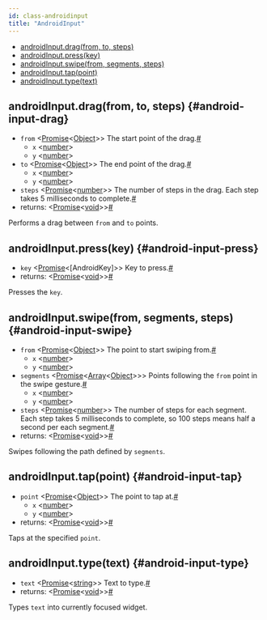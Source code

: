 ```yaml
---
id: class-androidinput
title: "AndroidInput"
---
```



- [androidInput.drag(from, to, steps)](./api/class-androidinput.mdx#android-input-drag)
- [androidInput.press(key)](./api/class-androidinput.mdx#android-input-press)
- [androidInput.swipe(from, segments, steps)](./api/class-androidinput.mdx#android-input-swipe)
- [androidInput.tap(point)](./api/class-androidinput.mdx#android-input-tap)
- [androidInput.type(text)](./api/class-androidinput.mdx#android-input-type)

## androidInput.drag(from, to, steps) {#android-input-drag}
- `from`<a aria-hidden="true" tabindex="-1" class="list-anchor-link" id="android-input-drag-param-from"/> &#60;[Promise]<[Object]>&#62; The start point of the drag.<a href="#android-input-drag-param-from" class="list-anchor">#</a>
  - `x` &#60;[number]&#62;
  - `y` &#60;[number]&#62;
- `to`<a aria-hidden="true" tabindex="-1" class="list-anchor-link" id="android-input-drag-param-to"/> &#60;[Promise]<[Object]>&#62; The end point of the drag.<a href="#android-input-drag-param-to" class="list-anchor">#</a>
  - `x` &#60;[number]&#62;
  - `y` &#60;[number]&#62;
- `steps`<a aria-hidden="true" tabindex="-1" class="list-anchor-link" id="android-input-drag-param-steps"/> &#60;[Promise]<[number]>&#62; The number of steps in the drag. Each step takes 5 milliseconds to complete.<a href="#android-input-drag-param-steps" class="list-anchor">#</a>
- returns:<a aria-hidden="true" tabindex="-1" class="list-anchor-link" id="android-input-drag-return"/> &#60;[Promise]<[void]>&#62;<a href="#android-input-drag-return" class="list-anchor">#</a>

Performs a drag between `from` and `to` points.

## androidInput.press(key) {#android-input-press}
- `key`<a aria-hidden="true" tabindex="-1" class="list-anchor-link" id="android-input-press-param-key"/> &#60;[Promise]<[AndroidKey]>&#62; Key to press.<a href="#android-input-press-param-key" class="list-anchor">#</a>
- returns:<a aria-hidden="true" tabindex="-1" class="list-anchor-link" id="android-input-press-return"/> &#60;[Promise]<[void]>&#62;<a href="#android-input-press-return" class="list-anchor">#</a>

Presses the `key`.

## androidInput.swipe(from, segments, steps) {#android-input-swipe}
- `from`<a aria-hidden="true" tabindex="-1" class="list-anchor-link" id="android-input-swipe-param-from"/> &#60;[Promise]<[Object]>&#62; The point to start swiping from.<a href="#android-input-swipe-param-from" class="list-anchor">#</a>
  - `x` &#60;[number]&#62;
  - `y` &#60;[number]&#62;
- `segments`<a aria-hidden="true" tabindex="-1" class="list-anchor-link" id="android-input-swipe-param-segments"/> &#60;[Promise]<[Array]<[Object]>>&#62; Points following the `from` point in the swipe gesture.<a href="#android-input-swipe-param-segments" class="list-anchor">#</a>
  - `x` &#60;[number]&#62;
  - `y` &#60;[number]&#62;
- `steps`<a aria-hidden="true" tabindex="-1" class="list-anchor-link" id="android-input-swipe-param-steps"/> &#60;[Promise]<[number]>&#62; The number of steps for each segment. Each step takes 5 milliseconds to complete, so 100 steps means half a second per each segment.<a href="#android-input-swipe-param-steps" class="list-anchor">#</a>
- returns:<a aria-hidden="true" tabindex="-1" class="list-anchor-link" id="android-input-swipe-return"/> &#60;[Promise]<[void]>&#62;<a href="#android-input-swipe-return" class="list-anchor">#</a>

Swipes following the path defined by `segments`.

## androidInput.tap(point) {#android-input-tap}
- `point`<a aria-hidden="true" tabindex="-1" class="list-anchor-link" id="android-input-tap-param-point"/> &#60;[Promise]<[Object]>&#62; The point to tap at.<a href="#android-input-tap-param-point" class="list-anchor">#</a>
  - `x` &#60;[number]&#62;
  - `y` &#60;[number]&#62;
- returns:<a aria-hidden="true" tabindex="-1" class="list-anchor-link" id="android-input-tap-return"/> &#60;[Promise]<[void]>&#62;<a href="#android-input-tap-return" class="list-anchor">#</a>

Taps at the specified `point`.

## androidInput.type(text) {#android-input-type}
- `text`<a aria-hidden="true" tabindex="-1" class="list-anchor-link" id="android-input-type-param-text"/> &#60;[Promise]<[string]>&#62; Text to type.<a href="#android-input-type-param-text" class="list-anchor">#</a>
- returns:<a aria-hidden="true" tabindex="-1" class="list-anchor-link" id="android-input-type-return"/> &#60;[Promise]<[void]>&#62;<a href="#android-input-type-return" class="list-anchor">#</a>

Types `text` into currently focused widget.

[Accessibility]: ./api/class-accessibility.mdx "Accessibility"
[Android]: ./api/class-android.mdx "Android"
[AndroidDevice]: ./api/class-androiddevice.mdx "AndroidDevice"
[AndroidInput]: ./api/class-androidinput.mdx "AndroidInput"
[AndroidSocket]: ./api/class-androidsocket.mdx "AndroidSocket"
[AndroidWebView]: ./api/class-androidwebview.mdx "AndroidWebView"
[Browser]: ./api/class-browser.mdx "Browser"
[BrowserContext]: ./api/class-browsercontext.mdx "BrowserContext"
[BrowserServer]: ./api/class-browserserver.mdx "BrowserServer"
[BrowserType]: ./api/class-browsertype.mdx "BrowserType"
[CDPSession]: ./api/class-cdpsession.mdx "CDPSession"
[ConsoleMessage]: ./api/class-consolemessage.mdx "ConsoleMessage"
[Coverage]: ./api/class-coverage.mdx "Coverage"
[Dialog]: ./api/class-dialog.mdx "Dialog"
[Download]: ./api/class-download.mdx "Download"
[Electron]: ./api/class-electron.mdx "Electron"
[ElectronApplication]: ./api/class-electronapplication.mdx "ElectronApplication"
[ElementHandle]: ./api/class-elementhandle.mdx "ElementHandle"
[FileChooser]: ./api/class-filechooser.mdx "FileChooser"
[Frame]: ./api/class-frame.mdx "Frame"
[JSHandle]: ./api/class-jshandle.mdx "JSHandle"
[Keyboard]: ./api/class-keyboard.mdx "Keyboard"
[Logger]: ./api/class-logger.mdx "Logger"
[Mouse]: ./api/class-mouse.mdx "Mouse"
[Page]: ./api/class-page.mdx "Page"
[Playwright]: ./api/class-playwright.mdx "Playwright"
[Request]: ./api/class-request.mdx "Request"
[Response]: ./api/class-response.mdx "Response"
[Route]: ./api/class-route.mdx "Route"
[Selectors]: ./api/class-selectors.mdx "Selectors"
[TimeoutError]: ./api/class-timeouterror.mdx "TimeoutError"
[Touchscreen]: ./api/class-touchscreen.mdx "Touchscreen"
[Tracing]: ./api/class-tracing.mdx "Tracing"
[Video]: ./api/class-video.mdx "Video"
[WebSocket]: ./api/class-websocket.mdx "WebSocket"
[Worker]: ./api/class-worker.mdx "Worker"
[Element]: https://developer.mozilla.org/en-US/docs/Web/API/element "Element"
[EvaluationArgument]: ./core-concepts.mdx#evaluation-argument "EvaluationArgument"
[Promise]: https://developer.mozilla.org/en-US/docs/Web/JavaScript/Reference/Global_Objects/Promise "Promise"
[iterator]: https://developer.mozilla.org/en-US/docs/Web/JavaScript/Reference/Iteration_protocols "Iterator"
[origin]: https://developer.mozilla.org/en-US/docs/Glossary/Origin "Origin"
[selector]: https://developer.mozilla.org/en-US/docs/Web/CSS/CSS_Selectors "selector"
[Serializable]: https://developer.mozilla.org/en-US/docs/Web/JavaScript/Reference/Global_Objects/JSON/stringify#Description "Serializable"
[UIEvent.detail]: https://developer.mozilla.org/en-US/docs/Web/API/UIEvent/detail "UIEvent.detail"
[UnixTime]: https://en.wikipedia.org/wiki/Unix_time "Unix Time"
[xpath]: https://developer.mozilla.org/en-US/docs/Web/XPath "xpath"

[Array]: https://developer.mozilla.org/en-US/docs/Web/JavaScript/Reference/Global_Objects/Array "Array"
[boolean]: https://developer.mozilla.org/en-US/docs/Web/JavaScript/Data_structures#Boolean_type "Boolean"
[Buffer]: https://nodejs.org/api/buffer.html#buffer_class_buffer "Buffer"
[ChildProcess]: https://nodejs.org/api/child_process.html "ChildProcess"
[Error]: https://nodejs.org/api/errors.html#errors_class_error "Error"
[EventEmitter]: https://nodejs.org/api/events.html#events_class_eventemitter "EventEmitter"
[function]: https://developer.mozilla.org/en-US/docs/Web/JavaScript/Reference/Global_Objects/Function "Function"
[Map]: https://developer.mozilla.org/en-US/docs/Web/JavaScript/Reference/Global_Objects/Map "Map"
[null]: https://developer.mozilla.org/en-US/docs/Web/JavaScript/Reference/Global_Objects/null "null"
[number]: https://developer.mozilla.org/en-US/docs/Web/JavaScript/Data_structures#Number_type "Number"
[Object]: https://developer.mozilla.org/en-US/docs/Web/JavaScript/Reference/Global_Objects/Object "Object"
[Promise]: https://developer.mozilla.org/en-US/docs/Web/JavaScript/Reference/Global_Objects/Promise "Promise"
[Readable]: https://nodejs.org/api/stream.html#stream_class_stream_readable "Readable"
[RegExp]: https://developer.mozilla.org/en-US/docs/Web/JavaScript/Reference/Global_Objects/RegExp "RegExp"
[string]: https://developer.mozilla.org/en-US/docs/Web/JavaScript/Data_structures#String_type "string"
[void]: https://developer.mozilla.org/en-US/docs/Web/JavaScript/Reference/Global_Objects/undefined "void"
[URL]: https://nodejs.org/api/url.html "URL"

[all available image tags]: https://mcr.microsoft.com/v2/playwright/tags/list "all available image tags"
[Docker Hub]: https://hub.docker.com/_/microsoft-playwright "Docker Hub"
[Dockerfile.focal]: https://github.com/microsoft/playwright/blob/master/utils/docker/Dockerfile.focal "Dockerfile.focal"